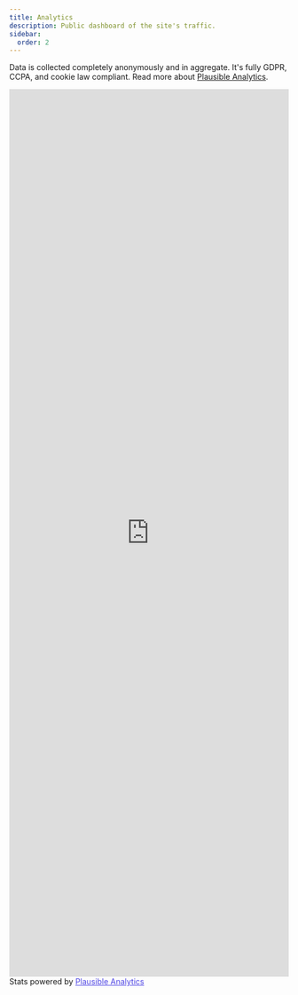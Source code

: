 ```yaml
---
title: Analytics
description: Public dashboard of the site's traffic.
sidebar:
  order: 2
---
```


Data is collected completely anonymously and in aggregate.  It's fully GDPR, CCPA, and cookie law compliant. Read more about [Plausible Analytics](https://plausible.io/privacy-focused-web-analytics).

<iframe plausible-embed src="https://plausible.io/share/capstone.alexulbrich.com?auth=9PAGIdlayX7x3BkrpybUi&embed=true&theme=system&background=transparent" scrolling="no" frameborder="0" loading="lazy" style="width: 1px; min-width: 100%; height: 1600px;"></iframe>
<div style="font-size: 14px; padding-bottom: 14px;">Stats powered by <a target="_blank" style="color: #4F46E5; text-decoration: underline;" href="https://plausible.io">Plausible Analytics</a></div>
<script async src="https://plausible.io/js/embed.host.js"></script>